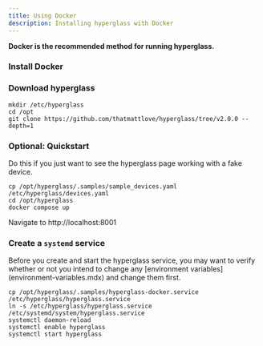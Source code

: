 ```yaml
---
title: Using Docker
description: Installing hyperglass with Docker
---
```



<Callout type="info">**Docker is the recommended method for running hyperglass.**</Callout>

<Steps>

### Install Docker

<Cards>
    <Card
        title="Docker Engine Installation Guide"
        href="https://docs.docker.com/engine/install/"
        target="_blank"
        arrow
    />
</Cards>

### Download hyperglass

```shell copy
mkdir /etc/hyperglass
cd /opt
git clone https://github.com/thatmattlove/hyperglass/tree/v2.0.0 --depth=1
```

### Optional: Quickstart

Do this if you just want to see the hyperglass page working with a fake device.

```shell copy
cp /opt/hyperglass/.samples/sample_devices.yaml /etc/hyperglass/devices.yaml
cd /opt/hyperglass
docker compose up
```

Navigate to http://localhost:8001

### Create a `systemd` service

<Callout type="info">
    Before you create and start the hyperglass service, you may want to verify whether or not you
    intend to change any [environment variables](environment-variables.mdx) and change them first.
</Callout>

```shell copy
cp /opt/hyperglass/.samples/hyperglass-docker.service /etc/hyperglass/hyperglass.service
ln -s /etc/hyperglass/hyperglass.service /etc/systemd/system/hyperglass.service
systemctl daemon-reload
systemctl enable hyperglass
systemctl start hyperglass
```

</Steps>
